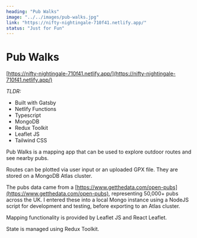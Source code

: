 ```yaml
---
heading: "Pub Walks"
image: "../../images/pub-walks.jpg"
link: "https://nifty-nightingale-710f41.netlify.app/"
status: "Just for Fun"
---
```

# Pub Walks

[https://nifty-nightingale-710f41.netlify.app/](https://nifty-nightingale-710f41.netlify.app/)

*TLDR:*
- Built with Gatsby
- Netlify Functions
- Typescript
- MongoDB
- Redux Toolkit
- Leaflet JS
- Tailwind CSS

Pub Walks is a mapping app that can be used to explore outdoor routes and see nearby pubs.

Routes can be plotted via user input or an uploaded GPX file. They are stored on a MongoDB Atlas cluster.

The pubs data came from a [https://www.getthedata.com/open-pubs](https://www.getthedata.com/open-pubs), representing 50,000+ pubs across the UK. I entered these into a local Mongo instance using a NodeJS script for development and testing, before exporting to an Atlas cluster.

Mapping functionality is provided by Leaflet JS and React Leaflet.

State is managed using Redux Toolkit.